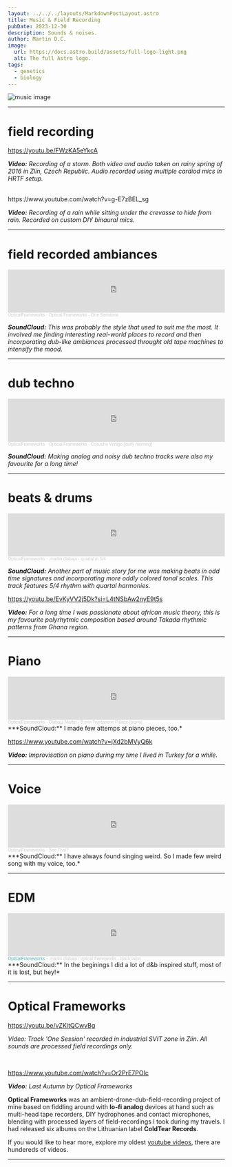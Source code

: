 ```yaml
---
layout: ../../../layouts/MarkdownPostLayout.astro
title: Music & Field Recording
pubDate: 2023-12-30
description: Sounds & noises.
author: Martin D.C.
image:
  url: https://docs.astro.build/assets/full-logo-light.png
  alt: The full Astro logo.
tags:
  - genetics
  - biology
---
```

![music image](m1.jpg)  

---
# field recording
https://youtu.be/FWzKA5eYkcA

***Video:** Recording of a storm. Both video and audio taken on rainy spring of 2016 in Zlin, Czech Republic. Audio recorded using multiple cardiod mics in HRTF setup.*

<br/>
https://www.youtube.com/watch?v=g-E7zBEL_sg

***Video:** Recording of a rain while sitting under the crevasse to hide from rain. Recorded on custom DIY binaural mics.*

---
# field recorded ambiances
<iframe width="100%" height="100" scrolling="no" frameborder="no" allow="autoplay" src="https://w.soundcloud.com/player/?url=https%3A//api.soundcloud.com/tracks/41670769&color=%23ff5500&auto_play=false&hide_related=false&show_comments=true&show_user=true&show_reposts=false&show_teaser=true&visual=true"></iframe><div style="font-size: 10px; color: #cccccc;line-break: anywhere;word-break: normal;overflow: hidden;white-space: nowrap;text-overflow: ellipsis; font-family: Interstate,Lucida Grande,Lucida Sans Unicode,Lucida Sans,Garuda,Verdana,Tahoma,sans-serif;font-weight: 100;"><a href="https://soundcloud.com/opticalframeworks" title="OpticalFrameworks" target="_blank" style="color: #cccccc; text-decoration: none;">OpticalFrameworks</a> · <a href="https://soundcloud.com/opticalframeworks/optical-frameworks-one" title="Optical Frameworks - One Semitone" target="_blank" style="color: #cccccc; text-decoration: none;">Optical Frameworks - One Semitone</a></div>

***SoundCloud:** This was probably the style that used to suit me the most. It involved me finding interesting real-world places to record and then incorporating dub-like ambiances processed throught old tape machines to intensify the mood.*

---
# dub techno

<iframe width="100%" height="100" scrolling="no" frameborder="no" allow="autoplay" src="https://w.soundcloud.com/player/?url=https%3A//api.soundcloud.com/tracks/9775850&color=%23ff5500&auto_play=false&hide_related=false&show_comments=true&show_user=true&show_reposts=false&show_teaser=true&visual=true"></iframe><div style="font-size: 10px; color: #cccccc;line-break: anywhere;word-break: normal;overflow: hidden;white-space: nowrap;text-overflow: ellipsis; font-family: Interstate,Lucida Grande,Lucida Sans Unicode,Lucida Sans,Garuda,Verdana,Tahoma,sans-serif;font-weight: 100;"><a href="https://soundcloud.com/opticalframeworks" title="OpticalFrameworks" target="_blank" style="color: #cccccc; text-decoration: none;">OpticalFrameworks</a> · <a href="https://soundcloud.com/opticalframeworks/optical-frameworks-cosucha-vertigo-early-morning" title="Optical Frameworks - Cosucha Vertigo [early morning]" target="_blank" style="color: #cccccc; text-decoration: none;">Optical Frameworks - Cosucha Vertigo [early morning]</a></div>

***SoundCloud:** Making analog and noisy dub techno tracks were also my favourite for a long time!*

---
# beats & drums

<iframe width="100%" height="100" scrolling="no" frameborder="no" allow="autoplay" src="https://w.soundcloud.com/player/?url=https%3A//api.soundcloud.com/tracks/458958423&color=%23ff5500&auto_play=false&hide_related=false&show_comments=true&show_user=true&show_reposts=false&show_teaser=true&visual=true"></iframe><div style="font-size: 10px; color: #cccccc;line-break: anywhere;word-break: normal;overflow: hidden;white-space: nowrap;text-overflow: ellipsis; font-family: IaWriter Mono, Interstate,Lucida Grande,Lucida Sans Unicode,Lucida Sans,Garuda,Verdana,Tahoma,sans-serif;font-weight: 100;"><a href="https://soundcloud.com/opticalframeworks" title="OpticalFrameworks" target="_blank" style="color: #cccccc; text-decoration: none;">OpticalFrameworks</a> · <a href="https://soundcloud.com/opticalframeworks/martin-dlabaja-quartal-in-54" title=".martin dlabaja - quartal in 5/4" height="100px" target="_blank" style="color: #cccccc; text-decoration: none;">.martin dlabaja - quartal in 5/4</a></div>

***SoundCloud:** Another part of music story for me was making beats in odd time signatures and incorporating more oddly colored tonal scales. This track features 5/4 rhythm with quartal harmonies.*

https://youtu.be/EvKyVV2j5Dk?si=L4tNSbAw2nyE9t5s

***Video:** For a long time I was passionate about african music theory, this is my favourite polyrhytmic composition based around Takada rhythmic patterns from Ghana region.*

---
# Piano
<iframe width="100%" height="100" scrolling="no" frameborder="no" allow="autoplay" src="https://w.soundcloud.com/player/?url=https%3A//api.soundcloud.com/tracks/286871004&color=%23ff5500&auto_play=false&hide_related=false&show_comments=true&show_user=true&show_reposts=false&show_teaser=true&visual=true"></iframe><div style="font-size: 10px; color: #cccccc;line-break: anywhere;word-break: normal;overflow: hidden;white-space: nowrap;text-overflow: ellipsis; font-family: Interstate,Lucida Grande,Lucida Sans Unicode,Lucida Sans,Garuda,Verdana,Tahoma,sans-serif;font-weight: 100;"><a href="https://soundcloud.com/opticalframeworks" title="OpticalFrameworks" target="_blank" style="color: #cccccc; text-decoration: none;">OpticalFrameworks</a> · <a href="https://soundcloud.com/opticalframeworks/b-min-tryptamine-palace" title="Dlabaja Martin - B min Tryptamine Palace [piano]" target="_blank" style="color: #cccccc; text-decoration: none;">Dlabaja Martin - B min Tryptamine Palace [piano]</a></div>
***SoundCloud:** I made few attemps at piano pieces, too.*

https://www.youtube.com/watch?v=jXd2bMVyQ6k

***Video:** Improvisation on piano during my time I lived in Turkey for a while.*

---
# Voice
<iframe width="100%" height="100" scrolling="no" frameborder="no" allow="autoplay" src="https://w.soundcloud.com/player/?url=https%3A//api.soundcloud.com/tracks/244134209&color=%23ff5500&auto_play=false&hide_related=false&show_comments=true&show_user=true&show_reposts=false&show_teaser=true&visual=true"></iframe><div style="font-size: 10px; color: #cccccc;line-break: anywhere;word-break: normal;overflow: hidden;white-space: nowrap;text-overflow: ellipsis; font-family: Interstate,Lucida Grande,Lucida Sans Unicode,Lucida Sans,Garuda,Verdana,Tahoma,sans-serif;font-weight: 100;"><a href="https://soundcloud.com/opticalframeworks" title="OpticalFrameworks" target="_blank" style="color: #cccccc; text-decoration: none;">OpticalFrameworks</a> · <a href="https://soundcloud.com/opticalframeworks/see-that" title="See That?" target="_blank" style="color: #cccccc; text-decoration: none;">See That?</a></div>
***SoundCloud:** I have always found singing weird. So I made few weird song with my voice, too.*

---
# EDM 
<iframe width="100%" height="100" scrolling="no" frameborder="no" allow="autoplay" src="https://w.soundcloud.com/player/?url=https%3A//api.soundcloud.com/tracks/280481365&color=%23ff5500&auto_play=false&hide_related=false&show_comments=true&show_user=true&show_reposts=false&show_teaser=true&visual=true"></iframe><div style="font-size: 10px; color: #3fb0ac;line-break: anywhere;word-break: normal;overflow: hidden;white-space: nowrap;text-overflow: ellipsis; font-family: Interstate,Lucida Grande,Lucida Sans Unicode,Lucida Sans,Garuda,Verdana,Tahoma,sans-serif;font-weight: 100;"><a href="https://soundcloud.com/opticalframeworks" title="OpticalFrameworks" target="_blank" style="color: #3fb0ac; text-decoration: none;">OpticalFrameworks</a> · <a href="https://soundcloud.com/opticalframeworks/martin-dlabaja-optical-frameworks-black-talon" title=".martin dlabaja / optical frameworks - black talon" target="_blank" style="color: #cccccc; text-decoration: none;">.martin dlabaja / optical frameworks - black talon</a></div>
***SoundCloud:** In the beginings I did a lot of d&b inspired stuff, most of it is lost, but hey!*

---

# Optical Frameworks

https://youtu.be/vZKitQCwvBg


*Video: Track 'One Session' recorded in industrial SVIT zone in Zlin. All sounds are processed field recordings only.*

<br/>

https://www.youtube.com/watch?v=Or2PrE7POIc

***Video:** Last Autumn by Optical Frameworks*


**Optical Frameworks** was an ambient-drone-dub-field-recording project of mine based on fiddling around with **lo-fi analog** devices at hand such as multi-head tape recorders, DIY hydrophones and contact microphones, blending with processed layers of field-recordings I took during my travels. I had released six albums on the Lithuanian label **ColdTear Records**.

If you would like to hear more, explore my oldest [youtube videos](https://www.youtube.com/@MartinDlabaja), there are hundereds of videos.


---